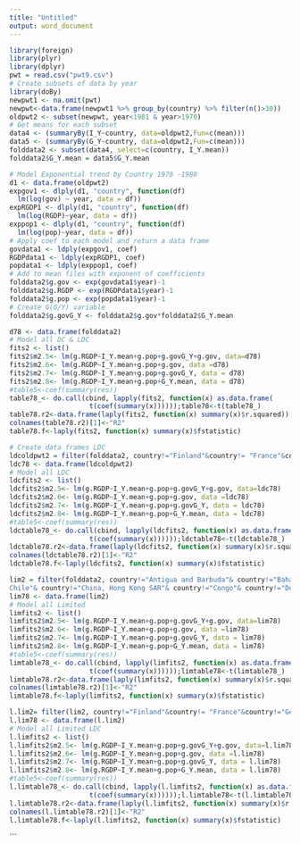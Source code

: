 ```yaml
---
title: "Untitled"
output: word_document
---
```


```r
library(foreign)
library(plyr)
library(dplyr)
pwt = read.csv("pwt9.csv")
# Create subsets of data by year
library(doBy)
newpwt1 <- na.omit(pwt)
newpwt<-data.frame(newpwt1 %>% group_by(country) %>% filter(n()>30))
oldpwt2 <- subset(newpwt, year<1981 & year>1970)
# Get means for each subset
data4 <- (summaryBy(I_Y~country, data=oldpwt2,Fun=c(mean)))
data5 <- (summaryBy(G_Y~country, data=oldpwt2,Fun=c(mean)))
folddata2 <- subset(data4, select=c(country, I_Y.mean))
folddata2$G_Y.mean = data5$G_Y.mean
```



```r
# Model Exponential trend by Country 1970 -1980
d1 <- data.frame(oldpwt2)
expgov1 <- dlply(d1, "country", function(df) 
  lm(log(gov) ~ year, data = df))
expRGDP1 <- dlply(d1, "country", function(df) 
  lm(log(RGDP)~year, data = df))
exppop1 <- dlply(d1, "country", function(df) 
  lm(log(pop)~year, data = df))
# Apply coef to each model and return a data frame
govdata1 <- ldply(expgov1, coef)
RGDPdata1 <- ldply(expRGDP1, coef)
popdata1 <- ldply(exppop1, coef)
# Add to mean files with exponent of coefficients
folddata2$g.gov <- exp(govdata1$year)-1
folddata2$g.RGDP <- exp(RGDPdata1$year)-1
folddata2$g.pop <- exp(popdata1$year)-1
# Create G(G/Y) variable
folddata2$g.govG_Y <- folddata2$g.gov*folddata2$G_Y.mean
```



```r
d78 <- data.frame(folddata2)
# Model all DC & LDC
fits2 <- list()
fits2$m2.5<- lm(g.RGDP~I_Y.mean+g.pop+g.govG_Y+g.gov, data=d78)
fits2$m2.6<- lm(g.RGDP~I_Y.mean+g.pop+g.gov, data =d78)
fits2$m2.7<- lm(g.RGDP~I_Y.mean+g.pop+g.govG_Y, data = d78)
fits2$m2.8<- lm(g.RGDP~I_Y.mean+g.pop+G_Y.mean, data = d78)
#table5<-coef(summary(res))
table78_<- do.call(cbind, lapply(fits2, function(x) as.data.frame(
                    t(coef(summary(x))))));table78<-t(table78_)
table78.r2<-data.frame(laply(fits2, function(x) summary(x)$r.squared))
colnames(table78.r2)[1]<-"R2"
table78.f<-laply(fits2, function(x) summary(x)$fstatistic)
```

```r
# Create data frames LDC
ldcoldpwt2 = filter(folddata2, country!="Finland"&country!= "France"&country!="Germany" &country!="Greece"&country!= "Iceland"&country!="Ireland"&country!="Italy"& country!="Japan"&country!="Luxembourg"&country!="Netherlands"&country!="New Zealand"&country!="Norway"&country!="Portugal"&country!="Spain"&country!="Sweden"&country!="Switzerland"&country!="Turkey"&country!="United Kingdom"&country!=  "United States")
ldc78 <- data.frame(ldcoldpwt2)
# Model all LDC
ldcfits2 <- list()
ldcfits2$m2.5<- lm(g.RGDP~I_Y.mean+g.pop+g.govG_Y+g.gov, data=ldc78)
ldcfits2$m2.6<- lm(g.RGDP~I_Y.mean+g.pop+g.gov, data =ldc78)
ldcfits2$m2.7<- lm(g.RGDP~I_Y.mean+g.pop+g.govG_Y, data = ldc78)
ldcfits2$m2.8<- lm(g.RGDP~I_Y.mean+g.pop+G_Y.mean, data = ldc78)
#table5<-coef(summary(res))
ldctable78_<- do.call(cbind, lapply(ldcfits2, function(x) as.data.frame(
                    t(coef(summary(x))))));ldctable78<-t(ldctable78_)
ldctable78.r2<-data.frame(laply(ldcfits2, function(x) summary(x)$r.squared))
colnames(ldctable78.r2)[1]<-"R2"
ldctable78.f<-laply(ldcfits2, function(x) summary(x)$fstatistic)
```

```r
lim2 = filter(folddata2, country!="Antigua and Barbuda"& country!="Bahamas"& country!="Bahrain"& country!="Benin"& country!="Bhutan"& country!="British Virgin Islands"& country!="Brunei Darussalam"& country!="Burkina Faso"& country!="Cabo Verde"& country!="Cameroon"& country!="Cayman Islands"& country!="Central African Republic"& country!="
Chile"& country!="China, Hong Kong SAR"& country!="Congo"& country!="Denmark"& country!="Dominica"& country!="Dominican Republic"& country!="Gabon"& country!="Gambia"& country!="Ghana"& country!="Grenada"& country!="Hungary"& country!="Iraq"& country!="Kuwait"& country!="Lesotho"& country!="Malawi"& country!="Mauritania"& country!="Montserrat"& country!="Niger"& country!="Rwanda"& country!="Saudi Arabia"& country!="Seychelles"& country!="Singapore"& country!="State of Palestine"& country!="Suriname"& country!="Swaziland"& country!="Taiwan"& country!="Togo"& country!="United Arab Emirates")
lim78 <- data.frame(lim2)
# Model all Limited
limfits2 <- list()
limfits2$m2.5<- lm(g.RGDP~I_Y.mean+g.pop+g.govG_Y+g.gov, data=lim78)
limfits2$m2.6<- lm(g.RGDP~I_Y.mean+g.pop+g.gov, data =lim78)
limfits2$m2.7<- lm(g.RGDP~I_Y.mean+g.pop+g.govG_Y, data = lim78)
limfits2$m2.8<- lm(g.RGDP~I_Y.mean+g.pop+G_Y.mean, data = lim78)
#table5<-coef(summary(res))
limtable78_<- do.call(cbind, lapply(limfits2, function(x) as.data.frame(
                    t(coef(summary(x))))));limtable78<-t(limtable78_)
limtable78.r2<-data.frame(laply(limfits2, function(x) summary(x)$r.squared))
colnames(limtable78.r2)[1]<-"R2"
limtable78.f<-laply(limfits2, function(x) summary(x)$fstatistic)
```

```r
l.lim2= filter(lim2, country!="Finland"&country!= "France"&country!="Germany" &country!="Greece"&country!= "Iceland"&country!="Ireland"&country!="Italy"& country!="Japan"&country!="Luxembourg"&country!="Netherlands"&country!="New Zealand"&country!="Norway"&country!="Portugal"&country!="Spain"&country!="Sweden"&country!="Switzerland"&country!="Turkey"&country!="United Kingdom"&country!=  "United States")
l.lim78 <- data.frame(l.lim2)
# Model all Limited LDC
l.limfits2 <- list()
l.limfits2$m2.5<- lm(g.RGDP~I_Y.mean+g.pop+g.govG_Y+g.gov, data=l.lim78)
l.limfits2$m2.6<- lm(g.RGDP~I_Y.mean+g.pop+g.gov, data =l.lim78)
l.limfits2$m2.7<- lm(g.RGDP~I_Y.mean+g.pop+g.govG_Y, data = l.lim78)
l.limfits2$m2.8<- lm(g.RGDP~I_Y.mean+g.pop+G_Y.mean, data = l.lim78)
#table5<-coef(summary(res))
l.limtable78_<- do.call(cbind, lapply(l.limfits2, function(x) as.data.frame(
                    t(coef(summary(x))))));l.limtable78<-t(l.limtable78_)
l.limtable78.r2<-data.frame(laply(l.limfits2, function(x) summary(x)$r.squared))
colnames(l.limtable78.r2)[1]<-"R2"
l.limtable78.f<-laply(l.limfits2, function(x) summary(x)$fstatistic)
```
```

